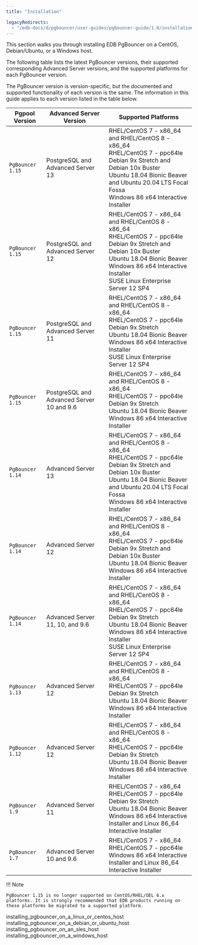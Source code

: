 ```yaml
---
title: "Installation"

legacyRedirects:
  - "/edb-docs/d/pgbouncer/user-guides/pgbouncer-guide/1.0/installation.html"
---
```


<div id="installing_pgbouncer" class="registered_link"></div>


This section walks you through installing EDB PgBouncer on a CentOS, Debian/Ubuntu, or a Windows host.

The following table lists the latest PgBouncer versions, their supported corresponding Advanced Server versions, and the supported platforms for each PgBouncer version.

The PgBouncer version is version-specific, but the documented and supported functionality of each version is the same. The information in this guide applies to each version listed in the table below.

| **Pgpool Version** | **Advanced Server Version**                     | **Supported Platforms**                                                                                                                            |
| ------------------ | ----------------------------------------------- | -------------------------------------------------------------------------------------------------------------------------------------------------- |
| `PgBouncer 1.15`   | PostgreSQL and Advanced Server 13               | RHEL/CentOS 7 - x86_64 and RHEL/CentOS 8 - x86_64 <br />RHEL/CentOS 7 - ppc64le  <br />Debian 9x Stretch and Debian 10x Buster <br />Ubuntu 18.04 Bionic Beaver and Ubuntu 20.04 LTS Focal Fossa <br /> Windows 86 x64 Interactive Installer|
| `PgBouncer 1.15`   | PostgreSQL and Advanced Server 12               | RHEL/CentOS 7 - x86_64 and RHEL/CentOS 8 - x86_64 <br />RHEL/CentOS 7 - ppc64le  <br />Debian 9x Stretch and Debian 10x Buster <br />Ubuntu 18.04 Bionic Beaver <br /> Windows 86 x64 Interactive Installer <br />SUSE Linux Enterprise Server 12 SP4|
| `PgBouncer 1.15`   | PostgreSQL and Advanced Server 11               | RHEL/CentOS 7 - x86_64 and RHEL/CentOS 8 - x86_64 <br />RHEL/CentOS 7 - ppc64le  <br />Debian 9x Stretch <br />Ubuntu 18.04 Bionic Beaver <br /> Windows 86 x64 Interactive Installer <br />SUSE Linux Enterprise Server 12 SP4|
| `PgBouncer 1.15`   | PostgreSQL and Advanced Server 10 and 9.6       | RHEL/CentOS 7 - x86_64 and RHEL/CentOS 8 - x86_64 <br />RHEL/CentOS 7 - ppc64le  <br />Debian 9x Stretch <br />Ubuntu 18.04 Bionic Beaver <br /> Windows 86 x64 Interactive Installer|
| `PgBouncer 1.14`   | Advanced Server 13                              | RHEL/CentOS 7 - x86_64 and RHEL/CentOS 8 - x86_64 <br />RHEL/CentOS 7 - ppc64le  <br />Debian 9x Stretch and Debian 10x Buster <br />Ubuntu 18.04 Bionic Beaver and Ubuntu 20.04 LTS Focal Fossa <br /> Windows 86 x64 Interactive Installer|
| `PgBouncer 1.14`   | Advanced Server 12                              | RHEL/CentOS 7 - x86_64 and RHEL/CentOS 8 - x86_64 <br />RHEL/CentOS 7 - ppc64le  <br />Debian 9x Stretch and Debian 10x Buster <br />Ubuntu 18.04 Bionic Beaver <br /> Windows 86 x64 Interactive Installer|
| `PgBouncer 1.14`   | Advanced Server 11, 10, and 9.6                 | RHEL/CentOS 7 - x86_64 and RHEL/CentOS 8 - x86_64 <br />RHEL/CentOS 7 - ppc64le  <br />Debian 9x Stretch <br />Ubuntu 18.04 Bionic Beaver <br /> Windows 86 x64 Interactive Installer <br />SUSE Linux Enterprise Server 12 SP4|
| `PgBouncer 1.13`   | Advanced Server 12                              | RHEL/CentOS 7 - x86_64 and RHEL/CentOS 8 - x86_64 <br />RHEL/CentOS 7 - ppc64le  <br />Debian 9x Stretch <br />Ubuntu 18.04 Bionic Beaver <br /> Windows 86 x64 Interactive Installer|
| `PgBouncer 1.12`   | Advanced Server 12                              | RHEL/CentOS 7 - x86_64 and RHEL/CentOS 8 - x86_64 <br />RHEL/CentOS 7 - ppc64le  <br />Debian 9x Stretch <br />Ubuntu 18.04 Bionic Beaver <br /> Windows 86 x64 Interactive Installer|
| `PgBouncer 1.9`    | Advanced Server 11                              | RHEL/CentOS 7 - x86_64 <br />RHEL/CentOS 7 - ppc64le  <br />Debian 9x Stretch <br />Ubuntu 18.04 Bionic Beaver <br /> Windows 86 x64 Interactive Installer and Linux 86_64 Interactive Installer|
| `PgBouncer 1.7`    | Advanced Server 10 and 9.6                      | RHEL/CentOS 7 - x86_64 <br />RHEL/CentOS 7 - ppc64le <br /> Windows 86 x64 Interactive Installer and Linux 86_64 Interactive Installer|

!!! Note

    PgBouncer 1.15 is no longer supported on CentOS/RHEL/OEL 6.x platforms. It is strongly recommended that EDB products running on these platforms be migrated to a supported platform.

<div class="toctree" maxdepth="3">

installing\_pgbouncer\_on\_a\_linux\_or\_centos\_host installing\_pgbouncer\_on\_a\_debian\_or\_ubuntu\_host installing\_pgbouncer\_on\_an\_sles\_host installing\_pgbouncer\_on\_a\_windows\_host

</div>
